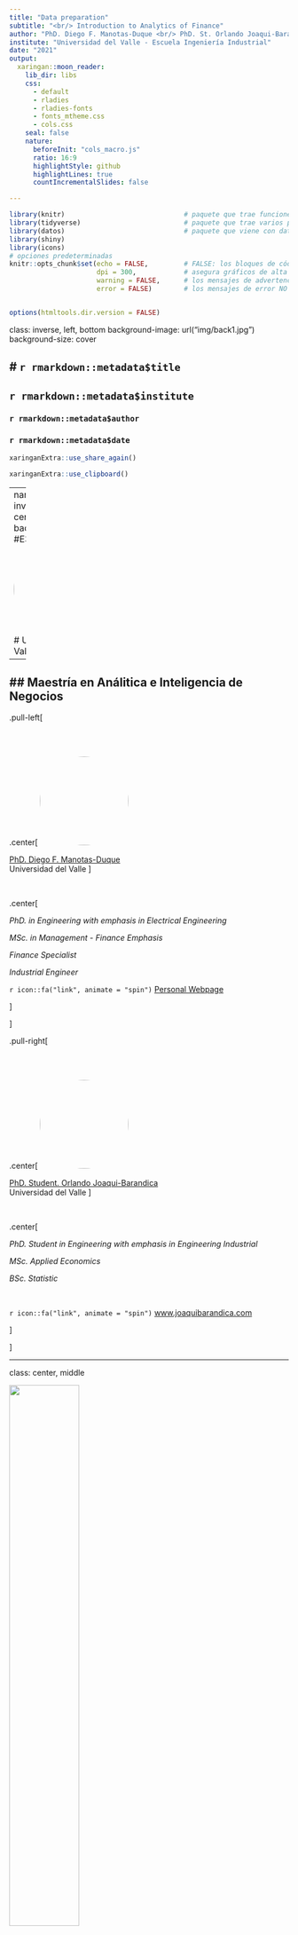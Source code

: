 ```yaml
---
title: "Data preparation"
subtitle: "<br/> Introduction to Analytics of Finance"
author: "PhD. Diego F. Manotas-Duque <br/> PhD. St. Orlando Joaqui-Barandica"
institute: "Universidad del Valle - Escuela Ingeniería Industrial"
date: "2021"
output:
  xaringan::moon_reader:
    lib_dir: libs
    css: 
      - default
      - rladies
      - rladies-fonts
      - fonts_mtheme.css
      - cols.css
    seal: false  
    nature:
      beforeInit: "cols_macro.js"
      ratio: 16:9
      highlightStyle: github
      highlightLines: true
      countIncrementalSlides: false

---
```




```r
library(knitr)                              # paquete que trae funciones utiles para R Markdown
library(tidyverse)                          # paquete que trae varios paquetes comunes en el tidyverse
library(datos)                              # paquete que viene con datos populares traducidos al español :)
library(shiny)
library(icons)
# opciones predeterminadas
knitr::opts_chunk$set(echo = FALSE,         # FALSE: los bloques de código NO se muestran
                      dpi = 300,            # asegura gráficos de alta resolución
                      warning = FALSE,      # los mensajes de advertencia NO se muestran
                      error = FALSE)        # los mensajes de error NO se muestran


options(htmltools.dir.version = FALSE)
```

class: inverse, left, bottom
background-image: url("img/back1.jpg")
background-size: cover


# **`r rmarkdown::metadata$title`**
----

## **`r rmarkdown::metadata$institute`**

### `r rmarkdown::metadata$author`
### `r rmarkdown::metadata$date`

```r
xaringanExtra::use_share_again()
```

```r
xaringanExtra::use_clipboard()
```

---
name: hola
class: inverse, middle, center
background-color: #E31D1D

<img style="border-radius: 50%;" src="img/uv3.jpg"
width="150px"
/>

# Universidad del Valle

--

## Maestría en Análitica e Inteligencia de Negocios
---




.pull-left[

<br><br>

.center[
<img style="border-radius: 50%;" src="img/avatar2.PNG"
width="160px"
/>

[PhD. Diego F. Manotas-Duque](http://industrial.univalle.edu.co/profesores/diego-fernando-manotas-duque) <br>
Universidad del Valle
]

<br>

.center[

*PhD. in Engineering with emphasis in Electrical Engineering*

*MSc. in Management - Finance Emphasis*

*Finance Specialist*

*Industrial Engineer*

`r icon::fa("link", animate = "spin")` [Personal Webpage](http://industrial.univalle.edu.co/profesores/diego-fernando-manotas-duque)

]

]



.pull-right[


<br><br>

.center[
<img style="border-radius: 50%;" src="img/avatar.png"
width="160px" href="https://www.joaquibarandica.com"
/>

[PhD. Student. Orlando Joaqui-Barandica](https://www.joaquibarandica.com) <br/>
Universidad del Valle
]

<br>


.center[

*PhD. Student in Engineering with emphasis in Engineering Industrial* 
 
*MSc. Applied Economics*
 
*BSc. Statistic*

<br>

`r icon::fa("link", animate = "spin")` [www.joaquibarandica.com](https://www.joaquibarandica.com)

]


]


---

class: center, middle

<img src="img/gifinc.jpg" width="50%"/>

### [https://gifinc.univalle.edu.co/](https://gifinc.univalle.edu.co/)


---

name: menu
background-image: url("img/back2.jpg")
background-size: cover
class: left, middle, inverse

# Contenido

----


.pull-left[
### `r icon("upload")` [Importing DATA](#Data)

### `r icon("broom")` [Cleaning DATA](#Clean)

]


.pull-right[

### `r icon("cubes")` [Introducción a ggplot2](#ggplot2)

]

---

name: Data
class: inverse, center, middle

# `r icon("upload")`
# Importing DATA
----

.right[
.bottom[
####  [`r icon("bell")`](#menu)
]
]

---


# `r icon("upload")` Importar Data


Antes de que pueda visualizar sus datos, debe ingresarlos en R. Esto implica importar los datos de una fuente externa y manejarlo en un formato útil.



.pull-left[

R puede importar datos de casi cualquier fuente, incluidos archivos de texto, hojas de cálculo de Excel, paquetes estadísticos y sistemas de administración de bases de datos. Ilustraremos estas técnicas utilizando el conjunto de datos `Salaries`, que contiene los salarios académicos de 9 meses de profesores universitarios en una sola institución en 2008-2009.


### Archivos de texto

* El paquete `readr` proporciona funciones para importar archivos de texto delimitados en marcos de datos R.

* Recordar también la función de base `read.csv()`

]


.pull-right[


```r
library(readr)

# import data from a comma delimited file
Salaries <- read_csv("salaries.csv")

# import data from a tab delimited file
Salaries <- read_tsv("salaries.txt")
```


Estas funciones asumen que la primera línea de datos contiene los nombres de las variables, los valores están separados por comas o tabulaciones, respectivamente, y que los datos faltantes están representados por espacios en blanco.


]


---



# `r icon("upload")` Importar Data


### Hojas de cálculo de Excel

.pull-left[

El paquete `readxl` puede importar datos de libros de Excel. Se admiten los formatos xls y xlsx.

----

```r
library(readxl)

# import data from an Excel workbook
Salaries <- read_excel("salaries.xlsx", sheet=1)
```

----

Dado que los libros de trabajo pueden tener más de una hoja de trabajo, puede especificar la que desee con la opción `sheet`. El valor predeterminado es `sheet=1`.

<br>

> También se puede utilizar la función `read_xlsx()`
]


.pull-right[

```r
data(Salaries, package="carData")

Salaries %>% 
  head()

```

]


---



# `r icon("upload")` Importar Data


### Desde algún software


.left-column[

El paquete `haven` proporciona funciones para importar datos de una variedad de paquetes estadísticos.


.center[
<img src="https://haven.tidyverse.org/logo.png" 
width="150px"/>
]


]


.right-column[

----

```r
library(haven)

# import data from Stata
Salaries <- read_dta("salaries.dta")

# import data from SPSS
Salaries <- read_sav("salaries.sav")

# import data from SAS
Salaries <- read_sas("salaries.sas7bdat")
```

----

]


---


# `r icon("upload")` Importar Data


### Desde algún software


.pull-left[

La importación de datos de una base de datos requiere pasos adicionales. Dependiendo de la base de datos que contiene los datos, los siguientes paquetes pueden ayudar: 


* `RODBC` 
* `RMySQL` 
* `ROracle` 
* `RPostgreSQL` 
* `RSQLite`
* `RMongo` 


En las versiones más recientes de **RStudio**, puede usar el panel Conexiones para acceder rápidamente a los datos almacenados en los sistemas de administración de bases de datos.

]


.pull-right[

----


![](https://media.giphy.com/media/13HgwGsXF0aiGY/giphy.gif)

----

]


---

name: Clean
class: inverse, center, middle

# `r icon("broom")`
# Cleaning DATA
----

.right[
.bottom[
####  [`r icon("bell")`](#menu)
]
]

---

# `r icon("broom")` Cleaning DATA

Los procesos de limpieza de los datos pueden ser la parte más lenta de cualquier análisis de datos. Los pasos más importantes se consideran a continuación.

> Si bien existen muchos enfoques, los que usan los paquetes `dplyr` y `tidyr` son algunos de los más rápidos y fáciles de aprender.


.pull-left[

.center[
![](https://media.giphy.com/media/3ohs87VPYLrH0JoF8s/giphy.gif)


Los ejemplos de esta sección utilizarán el conjunto de datos de `starwars` del paquete `dplyr`. El conjunto de datos proporciona descripciones de 87 caracteres del universo de Starwars en 13 variables.
]
]

.pull-right[



|**Package** |	**Function** |	**Use** |
|--------| -------- |--------
|dplyr |	select |	select variables/columns|
|dplyr |	filter |	select observations/rows |
|dplyr |	mutate |	transform or recode variables|
|dplyr |	summarize |	summarize data|
|dplyr |	group_by |	identify subgroups for further processing|
|tidyr |	gather |	convert wide format dataset to long format|
|tidyr |	spread |	convert long format dataset to wide format|


]

---

# `r icon("broom")` Starwars


```r

library(dplyr)

head(starwars,25)

```




---



# `r icon("broom")` Seleccionar variables

La función `select` le permite limitar su conjunto de datos a variables específicas (columnas).


----

* Guardamos las variables: `name`, `height` y `gender`

```r
newdata <- select(starwars, name, height, gender)
```

----


* Guardamos las variables: `name`, y todas las variables entre `mass` y `species`

```r
newdata <- select(starwars, name, mass:species)
```


----


* Guardamos todas las variables, excepto `birth_year` y `gender`

```r
newdata <- select(starwars, -birth_year, -gender)
```

----


---


# `r icon("broom")` Filtrar observaciones

La función `filter` le permite limitar su conjunto de datos a observaciones (filas) que cumplen un criterio específico. Se pueden combinar varios criterios con los símbolos `&` (Y) y `|` (O).


----

* Seleccionamos el género: `female`

```r
newdata <- filter(starwars, sex == "female")
```

----


* Seleccionar mujeres que son de Alderaan

```r
newdata <- filter(starwars, sex == "female" & homeworld == "Alderaan")
```


----

.pull-left[

1. Seleccionar individuos que sean de Alderaan, Coruscant o Endor ➡️ ➡️ ➡️

2. Lo anterior se puede escribir de manera más sucinta como ➡️ ➡️ ➡️
]


.pull-left[
```r
newdata <- filter(starwars, 
                  homeworld == "Alderaan" | 
                  homeworld == "Coruscant" | 
                  homeworld == "Endor")


newdata <- filter(starwars, 
                  homeworld %in% c("Alderaan", "Coruscant", "Endor"))

```

]



---




# `r icon("broom")` Crear/Recodificar variables

La función `mutate` le permite crear nuevas variables o transformar las existentes.




* Convertir la altura en centímetros a pulgadas y la masa en kilogramos a libras.

```r
newdata <- mutate(starwars, 
                  height = height * 0.394,
                  mass   = mass   * 2.205)
```

----


La función `ifelse` (parte de la base R) se puede utilizar para recodificar datos. El formato es `ifelse(test, return if TRUE, return if FALSE)`


.left-column[
.center[
**Qué hacen los códigos siguientes? 🤔**
]
]

.right-column[
```r
newdata <- mutate(starwars, 
                  heightcat = ifelse(height > 180, 
                                     "tall", "short"))
newdata <- mutate(starwars, 
                  eye_color = ifelse(eye_color %in% c("black", "blue", "brown"),
                                     eye_color,"other"))
newdata <- mutate(starwars, 
                  height = ifelse(height < 75 | height > 200,
                                     NA, height))
```
]




---


# `r icon("broom")` Crear/Recodificar variables

En el análisis de datos, puede haber muchos casos en los que tenga que lidiar con valores perdidos, valores negativos o valores no precisos que están presentes en el conjunto de datos. Estos valores también pueden afectar el resultado del análisis.


La función `replace` le permite reemplazar los valores falsos con valores apropiados.


```r
replace(x, list, values)
```


* `x` vector que contiene los valores
* `list` indica la posición del vector a reemplazar
* `values` los valores de reemplazo


----


```r
df<- c('apple', 'orange','grape','banana')
df
```


```r
dy<-replace(df, 2,'blueberry')
dy
```



---





# `r icon("broom")` Summarize

La función `summarize` se puede utilizar para reducir varios valores a un solo valor (como una media). A menudo se utiliza junto con la función `by_group` para calcular estadísticas por grupo. En el siguiente código, la opción `na.rm=TRUE` se usa para eliminar los valores faltantes antes de calcular las medias.

<br>

.pull-left[

```r
newdata <- summarize(starwars, 
                     mean_ht = mean(height, na.rm=TRUE), 
                     mean_mass = mean(mass, na.rm=TRUE))
```
]

.pull-right[

```r
newdata <- summarize(starwars, 
                     mean_ht = mean(height, na.rm=TRUE), 
                     mean_mass = mean(mass, na.rm=TRUE))
newdata
```
]



----

<br>

.pull-left[

```r
newdata <- group_by(starwars, gender)
newdata <- summarize(newdata, 
                     mean_ht = mean(height, na.rm=TRUE), 
                     mean_wt = mean(mass, na.rm=TRUE))
```
]

.pull-right[
```r
newdata <- group_by(starwars, gender)
newdata <- summarize(newdata, 
                     mean_ht = mean(height, na.rm=TRUE), 
                     mean_wt = mean(mass, na.rm=TRUE))
newdata
```

]


---




# `r icon("broom")` Pipes

Paquetes como `dplyr` y `tidyr` le permiten escribir su código en un formato compacto utilizando el `operador pipe` **%>%**. Aquí hay un ejemplo,


* Código clásico

```r
newdata <- filter(starwars, 
                  sex == "female")
newdata <- group_by(newdata,species)
newdata <- summarize(newdata, 
                     mean_ht = mean(height, na.rm = TRUE))
```

----

* Código con pipes

```r
newdata <- starwars %>%
  filter(sex == "female") %>%
  group_by(species) %>%
  summarize(mean_ht = mean(height, na.rm = TRUE))
```


---

# `r icon("broom")` Reshape (Reshape2)

* **Wide:** Una tabla está en formato ancho cuando cada fila contiene un `ID` y cada columna expresa una característica de ese individuo.

* **Long:** Una tabla está en formato largo cuando las características específicas de los individuos se expresan en una sola columna `variable` y estas representan un `value` en una sola columna. Es decir, los `ID` se repiten en las filas.



.pull-left[


### Wide

```r
head(iris,12)

```
]

.pull-right[

### Long

.center[
```r
library(reshape2)
melt(iris,id="Species") %>% 
  head(12)

```
]
]


---


# `r icon("broom")` Reshape (Reshape2)

La librería `Reshape2` con la función `melt` ayuda a convertir una tabla a formato long. El parámetro `id` permite especificar con base en que variable se quiere generar la transformación de la data.

> `id = c("Var1","Var2",..)` Se puede especificar más de una variable.


### Long

```r
library(reshape2)
melt(iris,id="Species") 

```



```r
library(reshape2)
melt(iris,id="Species") %>% 
  head(10)

```



---

# `r icon("broom")` Reshape (Reshape2)

A partir del formato largo se puede pasar a distintos tipos de formatos no largos (o anchos) usando la función `dcast`


### Wide

```r
library(reshape2)

newdata<-gapminder::gapminder %>% 
  select(country, continent, pop)

dcast(newdata, country ~ continent)


```

.pull-left[

```r
library(reshape2)

newdata<-gapminder::gapminder %>% 
  filter(year==2007) %>% 
  select(country, continent, pop)

head(newdata,7)
```

]


.pull-right[

.center[
```r
library(reshape2)

newdata<-gapminder::gapminder %>% 
  filter(year==2007) %>% 
  select(country, continent, pop)

head(dcast(newdata, country ~ continent),9)

```
]
]




---


# `r icon("broom")` Reshape (tidyr)


La librería `tydir` también permite hacer el reshape a la tabla de datos.




### Long

```r
library(tidyr)
long_data <- gather(iris, 
                    key="variable", 
                    value="value", 
                    Species:Petal.Width)

head(long_data,10)
```



```r
library(tidyr)
long_data <- gather(iris, 
                    key="variable", 
                    value="value", 
                    Species:Petal.Width)

head(long_data,10)
```

---





# `r icon("broom")` Reshape (tidyr)


La librería `tydir` también permite hacer el reshape a la tabla de datos.


### Wide

```r
newdata<-gapminder::gapminder %>%
  filter(year==2007) %>% 
  select(country, continent, pop)

library(tidyr)
wide_data <- spread(newdata, continent, pop)


head(wide_data,12)
```



```r
newdata<-gapminder::gapminder %>%
  filter(year==2007) %>% 
  select(country, continent, pop)

library(tidyr)
wide_data <- spread(newdata, continent, pop)


head(wide_data,6)
```

---




# `r icon("broom")` Merge


> Hacer un *merge* es unir dos conjuntos de datos por una o más columnas comunes.


### R base: función `merge()`

```r
merge(df1, df2, by.x = "df1ColName", by.y = "df2ColName")
```

* No importa el orden del marco de datos 1 y el marco de datos 2, pero el primero se considera *X* y el segundo es *Y*. 


* Si las columnas por las que desea unirse no tienen el mismo nombre, debe indicarle a fusionar las columnas por las que desea unirse: `by.x` para el nombre de la columna del marco de datos *X*, y `by.y` para la *Y*.


* También puede indicar fusionar si desea todas las filas, incluidas las que no coinciden, o solo las filas que coinciden, con los argumentos `all.x = TRUE` y `all.y = TRUE`.


---



# `r icon("broom")` Merge


> Hacer un *merge* es unir dos conjuntos de datos por una o más columnas comunes.


### dplyr: función `left_join()`


.pull-left[

```r
left_join(x, y, by = c("df1ColName" = "df2ColName"))
```


* `left_join` Incluye todo lo que está a la izquierda (en *X*) y todas las filas que coinciden con el marco de datos derecho (*Y*).


* Si las columnas de combinación tienen el mismo nombre, todo lo que necesita es `left_join(x, y)`. 


* También puede indicar fusionar si desea todas las filas, incluidas las que no coinciden, o solo las filas que coinciden, con los argumentos `all.x = TRUE` y `all.y = TRUE`.

]


.pull-right[

.center[
```r
knitr::include_graphics("img/left_join.png")
```
]
]

---


name: ggplot2
class: inverse, center, middle

# `r icon("cubes")`
# Introducción a `ggplot2`
----

.right[
.bottom[
####  [`r icon("bell")`](#menu)
]
]

---

# `r icon("cubes")` Introducción a `ggplot2`


**Las funciones del paquete de ggplot2 `library(ggplot2)` crean un gráfico en capas.** Construiremos un gráfico complejo comenzando con un gráfico simple y agregando elementos adicionales, uno a la vez.

> Al construir un gráfico `ggplot2`, solo se requieren las dos primeras funciones que se describen a continuación. Las otras funciones son opcionales y pueden aparecer en cualquier orden.


### 1️⃣ ggplot(): *Siempre debe ser la primera función.*

* `ggplot`: Contiene los datos que se trazarán.
* `mapping`: Se genera el mapeo de las variables a las propiedades visuales del gráfico. Las asignaciones se colocan dentro de la función `aes` (donde **aes** significa estética).


.pull-left[

```r
library(ggplot2)

ggplot(data = iris,
       mapping = aes(x = Sepal.Length, y = Petal.Length))

```

.center[
El gráfico se encuentra vacío ya que no hemos declarado forma. Hemos declarado las variables a los ejes.
]

]


.pull-right[

```r
library(ggplot2)

ggplot(data = iris,
       mapping = aes(x = Sepal.Length, y = Petal.Length))

```


]




---



# `r icon("cubes")` Introducción a `ggplot2`


**Las funciones del paquete de ggplot2 `library(ggplot2)` crean un gráfico en capas.** Construiremos un gráfico complejo comenzando con un gráfico simple y agregando elementos adicionales, uno a la vez.

> Al construir un gráfico `ggplot2`, solo se requieren las dos primeras funciones que se describen a continuación. Las otras funciones son opcionales y pueden aparecer en cualquier orden.


### 2️⃣ geoms(): *Siempre debe ser la segunda función.*

* Los geoms son los objetos geométricos (puntos, líneas, barras, etc.) que se pueden colocar en un gráfico. Se agregan usando funciones que comienzan con `geom_`. Por ejemplo un gráfico de puntos tiene la forma geométrica `geom_point`.

* Lass funciones se encadenan mediante el `+` signo para construir una trama final.


.pull-left[

```r
library(ggplot2)

ggplot(data = iris,
       mapping = aes(x = Sepal.Length, y = Petal.Length))+
  geom_point()

```


]


.pull-right[

```r
library(ggplot2)

ggplot(data = iris,
       mapping = aes(x = Sepal.Length, y = Petal.Length))+
  geom_point()

```


]




---




# `r icon("cubes")` Introducción a `ggplot2`


### themes

* Podemos ajustar la apariencia del gráfico usando temas. Las funciones del tema (que comienzan con `theme_`) controlan los colores de fondo, las fuentes, las líneas de cuadrícula, la ubicación de las leyendas y otras características del gráfico no relacionadas con los datos.


.pull-left[

```r
library(ggplot2)

ggplot(data = iris,
       mapping = aes(x = Sepal.Length, y = Petal.Length))+
  geom_point()+
  theme_minimal()

```


Además de los `theme_` podemos tener múltiples características para mejorar nuestros gráficos, así como formas de contenido. Aquí podemos revisar el 🔗** [CHEAT SHEET de `ggplot2()`](https://www.maths.usyd.edu.au/u/UG/SM/STAT3022/r/current/Misc/data-visualization-2.1.pdf)**

]


.pull-right[

```r
library(ggplot2)

ggplot(data = iris,
       mapping = aes(x = Sepal.Length, y = Petal.Length))+
  geom_point()+
  theme_minimal()

```


]




---




class: inverse, center, middle
background-color: #00081d




.pull-left[

.center[
<br><br>

# Thanks!!!

<br><br><br><br><br>



### Questions?
]


]


.pull-right[


.center[
<img style="border-radius: 50%;" src="img/avatar2.PNG"
width="100px"
/>

`r anicon::faa("envelope", animate = "passing")` diego.manotas@correounivalle.edu.co


<br><br><br>


.center[
<img style="border-radius: 50%;" src="img/avatar.png"
width="100px" href="https://www.joaquibarandica.com"
/>

`r anicon::faa("envelope", animate = "passing")` orlando.joaqui@correounivalle.edu.co 
]



]


]


<br><br><br>

----

*The images used to set the presentation are from [pixabay](https://pixabay.com/).*





